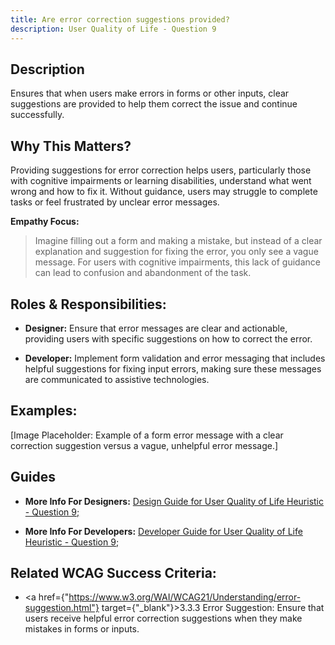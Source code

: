 ```yaml
---
title: Are error correction suggestions provided?
description: User Quality of Life - Question 9
---
```


## Description

Ensures that when users make errors in forms or other inputs, clear suggestions are provided to help them correct the issue and continue successfully.

## Why This Matters?

Providing suggestions for error correction helps users, particularly those with cognitive impairments or learning disabilities, understand what went wrong and how to fix it. Without guidance, users may struggle to complete tasks or feel frustrated by unclear error messages.

**Empathy Focus:**
> Imagine filling out a form and making a mistake, but instead of a clear explanation and suggestion for fixing the error, you only see a vague message. For users with cognitive impairments, this lack of guidance can lead to confusion and abandonment of the task.

## Roles & Responsibilities:

- **Designer:** Ensure that error messages are clear and actionable, providing users with specific suggestions on how to correct the error.

- **Developer:** Implement form validation and error messaging that includes helpful suggestions for fixing input errors, making sure these messages are communicated to assistive technologies.

## Examples:

[Image Placeholder: Example of a form error message with a clear correction suggestion versus a vague, unhelpful error message.]

## Guides

- **More Info For Designers:** <a href="/docs/design-guide/user-quality-of-life/question-9">Design Guide for User Quality of Life Heuristic - Question 9;</a>

- **More Info For Developers:** <a href="/docs/developer-guide/user-quality-of-life/question-9">Developer Guide for User Quality of Life Heuristic - Question 9;</a>

## Related WCAG Success Criteria:

- <a href={"https://www.w3.org/WAI/WCAG21/Understanding/error-suggestion.html"} target={"_blank"}>3.3.3 Error Suggestion</a>: Ensure that users receive helpful error correction suggestions when they make mistakes in forms or inputs.
